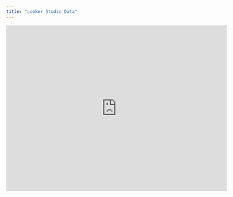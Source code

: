 ```yaml
---
title: "Looker Studio Data"
---
```


<iframe width="600" height="450" src="https://lookerstudio.google.com/embed/reporting/3a8d9ff8-e73c-4e1a-8aec-357469260c74/page/nL71E" frameborder="0" style="border:0" allowfullscreen sandbox="allow-storage-access-by-user-activation allow-scripts allow-same-origin allow-popups allow-popups-to-escape-sandbox"></iframe>
